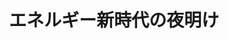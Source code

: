 ﻿---
title: "エネルギー新時代の夜明け"
category: "工学院"
vol: 42
interviewee: "岡崎・伏信 "
url: ""
tags: ["エネルギー","物理","人類","資源","法則"]
pdf: "42-3.pdf"
career: ""
pdfurl: "42-3/42-3.pdf"
preface: "世の中のありとあらゆる物理法則を支配しているエネルギー。これからの発展のために人類はいかにしてエネルギーを利用していけばよいのか？ そんなテーマで多様な角度から研究しているのが岡崎・伏信である。エネルギー資源問題などに深く切り込んでいる。"
---
